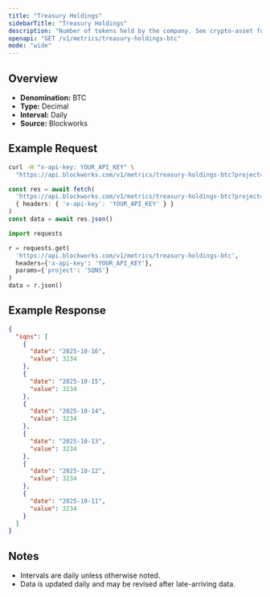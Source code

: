 ```yaml
---
title: "Treasury Holdings"
sidebarTitle: "Treasury Holdings"
description: "Number of tokens held by the company. See crypto-asset for asset indicator"
openapi: "GET /v1/metrics/treasury-holdings-btc"
mode: "wide"
---
```


## Overview

- **Denomination:** BTC
- **Type:** Decimal
- **Interval:** Daily
- **Source:** Blockworks

## Example Request

<CodeGroup>

```bash cURL
curl -H "x-api-key: YOUR_API_KEY" \
  "https://api.blockworks.com/v1/metrics/treasury-holdings-btc?project=SQNS"
```

```typescript TypeScript
const res = await fetch(
  'https://api.blockworks.com/v1/metrics/treasury-holdings-btc?project=SQNS',
  { headers: { 'x-api-key': 'YOUR_API_KEY' } }
)
const data = await res.json()
```

```python Python
import requests

r = requests.get(
  'https://api.blockworks.com/v1/metrics/treasury-holdings-btc',
  headers={'x-api-key': 'YOUR_API_KEY'},
  params={'project': 'SQNS'}
)
data = r.json()
```

</CodeGroup>

## Example Response

```json
{
  "sqns": [
    {
      "date": "2025-10-16",
      "value": 3234
    },
    {
      "date": "2025-10-15",
      "value": 3234
    },
    {
      "date": "2025-10-14",
      "value": 3234
    },
    {
      "date": "2025-10-13",
      "value": 3234
    },
    {
      "date": "2025-10-12",
      "value": 3234
    },
    {
      "date": "2025-10-11",
      "value": 3234
    }
  ]
}
```

## Notes
- Intervals are daily unless otherwise noted.
- Data is updated daily and may be revised after late-arriving data.